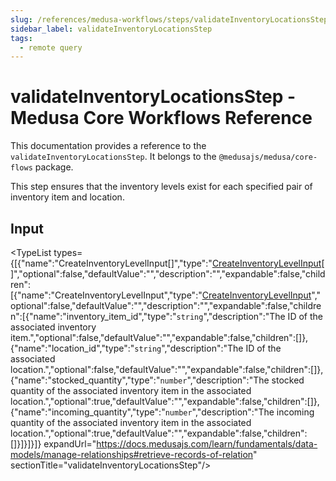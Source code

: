 ```yaml
---
slug: /references/medusa-workflows/steps/validateInventoryLocationsStep
sidebar_label: validateInventoryLocationsStep
tags:
  - remote query
---
```



# validateInventoryLocationsStep - Medusa Core Workflows Reference

This documentation provides a reference to the `validateInventoryLocationsStep`. It belongs to the `@medusajs/medusa/core-flows` package.

This step ensures that the inventory levels exist for each specified pair of inventory item and location.

## Input

<TypeList types={[{"name":"CreateInventoryLevelInput[]","type":"[CreateInventoryLevelInput](../../../../../types/InventoryTypes/interfaces/types.InventoryTypes.CreateInventoryLevelInput/page.mdx)[]","optional":false,"defaultValue":"","description":"","expandable":false,"children":[{"name":"CreateInventoryLevelInput","type":"[CreateInventoryLevelInput](../../../../../types/InventoryTypes/interfaces/types.InventoryTypes.CreateInventoryLevelInput/page.mdx)","optional":false,"defaultValue":"","description":"","expandable":false,"children":[{"name":"inventory_item_id","type":"`string`","description":"The ID of the associated inventory item.","optional":false,"defaultValue":"","expandable":false,"children":[]},{"name":"location_id","type":"`string`","description":"The ID of the associated location.","optional":false,"defaultValue":"","expandable":false,"children":[]},{"name":"stocked_quantity","type":"`number`","description":"The stocked quantity of the associated inventory item in the associated location.","optional":true,"defaultValue":"","expandable":false,"children":[]},{"name":"incoming_quantity","type":"`number`","description":"The incoming quantity of the associated inventory item in the associated location.","optional":true,"defaultValue":"","expandable":false,"children":[]}]}]}]} expandUrl="https://docs.medusajs.com/learn/fundamentals/data-models/manage-relationships#retrieve-records-of-relation" sectionTitle="validateInventoryLocationsStep"/>
